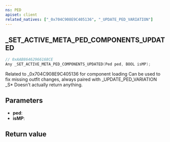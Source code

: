 ```yaml
---
ns: PED
apiset: client
related_natives: ["_0x704C908E9C405136", "_UPDATE_PED_VARIATION"]
---
```

## _SET_ACTIVE_META_PED_COMPONENTS_UPDATED

```c
// 0xAAB86462966168CE
Any _SET_ACTIVE_META_PED_COMPONENTS_UPDATED(Ped ped, BOOL isMP);
```

Related to _0x704C908E9C405136 for component loading
Can be used to fix missing outfit changes, always paired with _UPDATE_PED_VARIATION
_S*
Doesn't actually return anything.

## Parameters
* **ped**:
* **isMP**:

## Return value